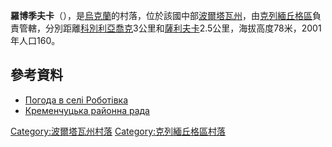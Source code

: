 {{coord|49|1|58|N|33|45|51|E|scale:100000_region:UA|display=title}}

'''羅博季夫卡'''（{{lang-uk|Роботівка}}），是[[烏克蘭|烏克蘭]]的村落，位於該國中部[[波爾塔瓦州|波爾塔瓦州]]，由[[克列緬丘格區|克列緬丘格區]]負責管轄，分別距離[[科別利亞喬克|科別利亞喬克]]3公里和[[薩利夫卡_(克列緬丘格區)|薩利夫卡]]2.5公里，海拔高度78米，2001年人口160。

==參考資料==
* [http://weather.in.ua/ua/poltavskaja/22408 Погода в селі Роботівка] {{Wayback|url=http://weather.in.ua/ua/poltavskaja/22408 |date=20111219210944 }}
* [http://kremrada.pl.ua/ Кременчуцька районна рада] {{Wayback|url=http://kremrada.pl.ua/ |date=20201030062233 }}

{{DEFAULTSORT:Роботівка}}
[[Category:波爾塔瓦州村落|Category:波爾塔瓦州村落]]
[[Category:克列緬丘格區村落|Category:克列緬丘格區村落]]


{{Poltava-geo-stub}}